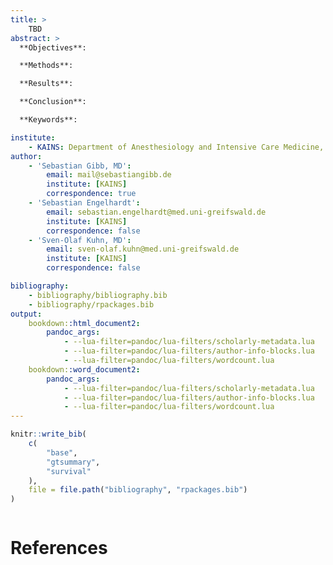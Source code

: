 ```yaml
---
title: >
    TBD
abstract: >
  **Objectives**:

  **Methods**:

  **Results**:

  **Conclusion**:

  **Keywords**:

institute:
    - KAINS: Department of Anesthesiology and Intensive Care Medicine, University Hospital Greifswald, Ferdinand-Sauerbruch-Straße, D-17475 Greifswald, Germany.
author:
    - 'Sebastian Gibb, MD':
        email: mail@sebastiangibb.de
        institute: [KAINS]
        correspondence: true
    - 'Sebastian Engelhardt':
        email: sebastian.engelhardt@med.uni-greifswald.de
        institute: [KAINS]
        correspondence: false
    - 'Sven-Olaf Kuhn, MD':
        email: sven-olaf.kuhn@med.uni-greifswald.de
        institute: [KAINS]
        correspondence: false

bibliography:
    - bibliography/bibliography.bib
    - bibliography/rpackages.bib
output:
    bookdown::html_document2:
        pandoc_args:
            - --lua-filter=pandoc/lua-filters/scholarly-metadata.lua
            - --lua-filter=pandoc/lua-filters/author-info-blocks.lua
            - --lua-filter=pandoc/lua-filters/wordcount.lua
    bookdown::word_document2:
        pandoc_args:
            - --lua-filter=pandoc/lua-filters/scholarly-metadata.lua
            - --lua-filter=pandoc/lua-filters/author-info-blocks.lua
            - --lua-filter=pandoc/lua-filters/wordcount.lua
---
```


```r
knitr::write_bib(
    c(
        "base",
        "gtsummary",
        "survival"
    ),
    file = file.path("bibliography", "rpackages.bib")
)
```

```r
```

# References
